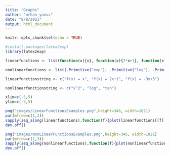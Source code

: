 ---
title: "Graphs"
author: "orhan yavuz"
date: "8/8/2021"
output: html_document
---

```{r setup, include=FALSE}
knitr::opts_chunk$set(echo = TRUE)
```

```{r}
#install.packages(latex2exp)
library(latex2exp)
```

```{r}
linearfunctions <- list(function(x){x}, function(x){2*x+1}, function(x){-3*x+3})

nonlinearfunctions <- list(.Primitive("exp"), .Primitive("log"), .Primitive("tan"))

linearfunctionstring <- c("f(x) = x", "f(x) = 2x+1", "f(x) = -3x+3")

nonlinearfunctionstring <- c("x^2", "log", "tan")
```

```{r}
xlim=c(-5,5)
ylim=c(-5,5)

png("images/LinearFunctionsExamples.png",height=346, width=1021)
par(mfrow=c(1,3))
sapply(seq_along(linearfunctions),function(f){plot(linearfunctions[[f]],xlab="x",ylab="y",main=TeX(linearfunctionstring)[f],xlim=xlim,ylim=ylim,lwd=2.5,col=f+1)})
dev.off()

png("images/NonLinearFunctionsExamples.png",height=346, width=1021)
par(mfrow=c(1,3))
sapply(seq_along(nonlinearfunctions),function(f){plot(nonlinearfunctions[[f]],xlab="x",ylab="y",main=TeX(nonlinearfunctionstring[f]),xlim=c(-5,5),ylim=c(-5,5),lwd=2.5,col=f+4)})
dev.off()
```
